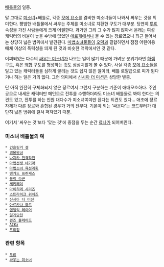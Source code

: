 [[배틀물]]의 일종.

말 그대로 [[미소녀]]+배틀로, 각종 [[모에 요소]]를 겸비한 미소녀들이 나와서 싸우는 것을 의미한다. 평범한 배틀물에서 싸우는 주체를 미소녀로 치환한 구도가 대부분. 당연히 [[투희]] 속성을 가진 사람들에게 크게 어필한다. 과거엔 그리 그 수가 많지 않아서 본래는 여성 캐릭터의 비율이 높을 수밖에 없었던 [[에로게]]에서나 볼 수 있는 장르였으나 최근 들어서는 상당히 넓은 범위에서 발견된다. [[마법소녀]]물들이 [[오덕]]과 결합하면서 점점 어린이용 매체 이상의 폭력성을 띄게 된 것과 비슷한 맥락에서인 것 같다.

어찌되었든 다수의 [[싸우는 미소녀]]가 나오는 일이 많기 때문에 가벼운 분위기라면 [[하렘]] 구도, 혹은 [[백합(장르)|백합]] 구도를 형성하는 것도 심심치않게 볼 수 있다. 사실 각종 [[모에 요소]]들을 달고 있는 캐릭터들을 심하게 굴리는 것도 쉽지 않은 일이라, 배틀 로얄급으로 피가 튄다거나 하는 일은 거의 없다. 그런 의미에서 [[신시아 더 미션]]은 상당한 별종.

단 아직 완전히 구체화되지 않은 장르여서 그런지 구분하는 기준이 애매모호하다. 주인공으로 내세운 캐릭터만 메인으로 전투를 수행하더라도 미소녀 배틀물로 봐야 한다는 의견도 있고, 전투를 하는 인원 대다수가 미소녀여야만 된다는 의견도 있다... 애초에 장르 자체가 다른 장르와 혼합된 경우가 거의 전부다. 기본이 되는 '싸운다'는 코드부터가 대단히 넓은 범위에 걸쳐 퍼져있기 때문.

여기서 '싸우는 것'보다 '맞는 것'에 중점을 두는 순간 [[료나]]가 되어버린다.

=== 미소녀 배틀물의 예 ===
 * [[건슬링거 걸]]
 * [[괴물왕녀]]
 * [[나지카 전격작전]]
 * [[마법선생 네기마]]
 * [[마법소녀 육성계획]]
 * [[뱅가드 프린세스]]
 * [[블랙 라군]]
 * [[세키레이]]
 * [[마이히메 시리즈]]
 * [[스트라이크 위치즈]]
 * [[신시아 더 미션]]
 * [[아르카나 하트]]
 * [[엔젤릭 레이어]]
 * [[일기당천]]
 * [[퀸즈 블레이드]]
 * [[AIKa]]
 * [[프리징]]

=== 관련 항목 ===
 * [[투희]]
 * [[싸우는 미소녀]]
